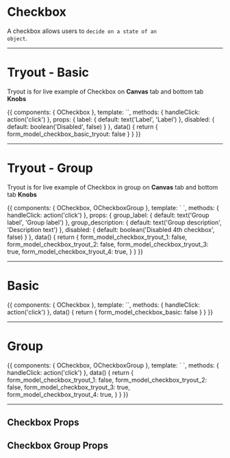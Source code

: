 


<Meta title='Components|Forms/Checkbox' />

# Checkbox

A checkbox allows users to <code>decide on a state of an object</code>.

<hr/>

# Tryout - Basic

Tryout is for live example of Checkbox on **Canvas** tab and bottom tab **Knobs**

<Story name='Tryout - Basic'>
  {{
    components: { OCheckbox },
    template: `<o-checkbox v-model="form_model_checkbox_basic_tryout" id="checkbox_basic_tryout" :label="label" :disabled="disabled" @input="handleClick" />`,
    methods: { handleClick: action('click') },
    props: {
      label: {
        default: text('Label', 'Label')
      },
      disabled: {
        default: boolean('Disabled', false)
      }
    },
    data() {
      return {
        form_model_checkbox_basic_tryout: false
      }
    }
  }}
</Story>

<hr/>


# Tryout - Group

Tryout is for live example of Checkbox in group on **Canvas** tab and bottom tab **Knobs**

<Story name='Tryout - Group'>
  {{
    components: { OCheckbox, OCheckboxGroup },
    template: `<o-checkbox-group :label="group_label" :description="group_description">
      <o-checkbox v-model="form_model_checkbox_tryout_1" id="checkbox_basic_tryout_1" label="First label" @input="handleClick" />
      <o-checkbox v-model="form_model_checkbox_tryout_2" id="checkbox_basic_tryout_2" label="Second label" @input="handleClick" />
      <o-checkbox v-model="form_model_checkbox_tryout_3" id="checkbox_basic_tryout_3" label="Third label" @input="handleClick" />
      <o-checkbox v-model="form_model_checkbox_tryout_4" id="checkbox_basic_tryout_4" label="Forth label" @input="handleClick" :disabled="disabled" />
    </o-checkbox-group>`,
    methods: { handleClick: action('click') },
    props: {
      group_label: {
        default: text('Group label', 'Group label')
      },
      group_description: {
        default: text('Group description', 'Description text')
      },
      disabled: {
        default: boolean('Disabled 4th checkbox', false)
      }
    },
    data() {
      return {
        form_model_checkbox_tryout_1: false,
        form_model_checkbox_tryout_2: false,
        form_model_checkbox_tryout_3: true,
        form_model_checkbox_tryout_4: true,
      }
    }
  }}
</Story>

<hr/>


# Basic

<Preview>
  <Story name='Basic'>
    {{
      components: { OCheckbox },
      template: `<o-checkbox v-model="form_model_checkbox_basic" id="checkbox_basic" label="Label"  @input="handleClick" />`,
      methods: { handleClick: action('click') },
      data() {
        return {
          form_model_checkbox_basic: false
        }
      }
    }}
  </Story>
</Preview>


<hr/>


# Group

<Story name='Group'>
  {{
    components: { OCheckbox, OCheckboxGroup },
    template: `<o-checkbox-group label="Group label" description="Description text">
      <o-checkbox v-model="form_model_checkbox_tryout_1" id="checkbox_basic_tryout_1" label="First label" @input="handleClick" />
      <o-checkbox v-model="form_model_checkbox_tryout_2" id="checkbox_basic_tryout_2" label="Second label" @input="handleClick" />
      <o-checkbox v-model="form_model_checkbox_tryout_3" id="checkbox_basic_tryout_3" label="Third label" @input="handleClick" />
      <o-checkbox v-model="form_model_checkbox_tryout_4" id="checkbox_basic_tryout_4" label="Forth label" @input="handleClick" />
    </o-checkbox-group>`,
    methods: { handleClick: action('click') },
    data() {
      return {
        form_model_checkbox_tryout_1: false,
        form_model_checkbox_tryout_2: false,
        form_model_checkbox_tryout_3: true,
        form_model_checkbox_tryout_4: true,
      }
    }
  }}
</Story>


<hr/>

## Checkbox Props

<Props of={OCheckbox} />


## Checkbox Group Props

<Props of={OCheckboxGroup} />
